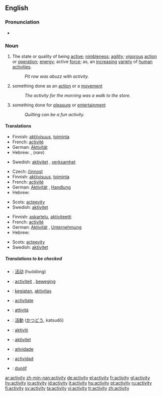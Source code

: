 ==English==

===Pronunciation===
*{{audio|en-us-activity.ogg|Audio (US)}}

===Noun===
{{WikiSaurus-link|activity}}
{{en-noun|activit|ies}}

# The state or quality of being [[active]]; [[nimbleness]]; [[agility]]; [[vigorous]] [[action]] or [[operation]]; [[energy]]; active [[force]]; as, an [[increasing]] [[variety]] of [[human]] [[activities]].
#: ''Pit row was abuzz with activity.''
# something done as an [[action]] or a [[movement]]
#: ''The activity for the morning was a walk to the store.''
# something done for [[pleasure]] or [[entertainment]]
#: ''Quilting can be a fun activity.''

====Translations====
{{trans-top|The state or quality of being active; nimbleness; agility; vigorous action or operation; energy; active force}}
*Finnish: [[aktiivisuus]], [[toiminta]]
*French: [[activité]] {{f}}
*German: [[Aktivität]] {{f}}
*Hebrew: {{he-translation|פעילות|pe‘ilút}} {{f}}, {{he-translation|מעש|má`as}} {{m}} (''rare'')
{{trans-mid}}
*Swedish: [[aktivitet]] {{c}}, [[verksamhet]] {{c}}
{{trans-bottom}}

{{trans-top|something done as an action or a movement}}
*Czech: [[činnost]] {{f}}
*Finnish: [[aktiivisuus]], [[toiminta]]
*French: [[activité]] {{f}}
*German: [[Aktivität]] {{f}}, [[Handlung]] {{f}}
*Hebrew: {{he-translation|פעילות|pe‘ilút}} {{f}}
{{trans-mid}}
*Scots: [[acteevity]]
*Swedish: [[aktivitet]] {{c}}
{{trans-bottom}}

{{trans-top|something done for pleasure or entertainment}}
*Finnish: [[askartelu]], [[aktiviteetti]]
*French: [[activité]] {{f}}
*German: [[Aktivität]] {{f}}, [[Unternehmung]] {{f}}
*Hebrew: {{he-translation|פעילות|pe‘ilút}} {{f}}
{{trans-mid}}
*Scots: [[acteevity]]
*Swedish: [[aktivitet]] {{c}}
{{trans-bottom}}

=====Translations to be checked=====
{{checktrans}}
{{top}}
*{{ttbc|Chinese}}: [[活动]] (huódòng)
*{{ttbc|Dutch}}: [[activiteit]] {{f}}, [[beweging]] {{f}}
*{{ttbc|Indonesian}}: [[giat|kegiatan]], [[aktivitas]]
*{{ttbc|Interlingua}}: [[activitate]]
*{{ttbc|Italian}}: [[attività]]
{{mid}}
*{{ttbc|Japanese}}: [[活動]] ([[かつどう]], katsudō)
*{{ttbc|Malay}}: [[aktiviti]]
*{{ttbc|Norwegian}}: [[aktivitet]]
*{{ttbc|Portuguese}}: [[atividade]]
*{{ttbc|Spanish}}: [[actividad]] {{f}}
*{{ttbc|Volapük}}: [[dunöf]]
{{bottom}}

[[ar:activity]]
[[zh-min-nan:activity]]
[[de:activity]]
[[el:activity]]
[[fr:activity]]
[[gl:activity]]
[[hy:activity]]
[[io:activity]]
[[id:activity]]
[[it:activity]]
[[hu:activity]]
[[pt:activity]]
[[ru:activity]]
[[fi:activity]]
[[sv:activity]]
[[ta:activity]]
[[vi:activity]]
[[tr:activity]]
[[zh:activity]]